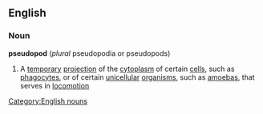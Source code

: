 ==English==
===Noun===
{{wikipedia}}
'''pseudopod''' (''plural'' pseudopodia or pseudopods)
#A [[temporary]] [[projection]] of the [[cytoplasm]] of certain [[cell]]s, such as [[phagocyte]]s, or of certain [[unicellular]] [[organism]]s, such as [[amoeba]]s, that serves in [[locomotion]]
[[Category:English nouns]]